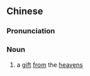 {{also|天赐}}
==Chinese==
{{zh-forms|s=天赐}}

===Pronunciation===
{{zh-pron
|m=tiān賜
|h=pfs=thiên-su
|mn=thian-sù
|cat=n
}}

===Noun===
{{zh-noun}}

# {{lb|zh|archaic}} a [[gift]] [[from]] the [[heaven]]s